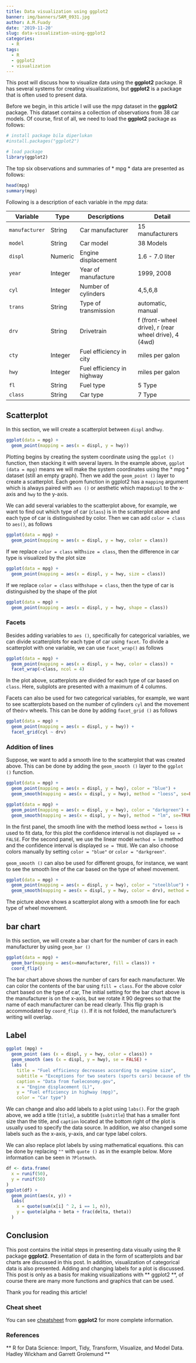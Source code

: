 ```yaml
---
title: Data visualization using ggplot2
banner: img/banners/SAM_0931.jpg
author: A.M.Fuady
date: '2019-11-20'
slug: data-visualization-using-ggplot2
categories: 
  - R
tags:
  - R
  - ggplot2
  - visualization
---
```



This post will discuss how to visualize data using the __ggplot2__ package. R has several systems for creating visualizations, but __ggplot2__ is a package that is often used to present data.

Before we begin, in this article I will use the *mpg* dataset in the __ggplot2__ package. This dataset contains a collection of observations from 38 car models. Of course, first of all, we need to load the __ggplot2__ package as follows:

```r
# install package bila diperlukan
#install.packages("ggplot2")

# load package
library(ggplot2)
```

The top six observations and summaries of * mpg * data are presented as follows:

```r
head(mpg)
summary(mpg)
```

Following is a description of each variable in the *mpg* data:

Variable       | Type      | Descriptions               | Detail
-------------- | --------- | -------------------------- | ------------------------
`manufacturer` | String    | Car manufacturer           | 15 manufacturers
`model`        | String    | Car model                  | 38 Models
`displ`        | Numeric   | Engine displacement        | 1.6 - 7.0 liter
`year`         | Integer   | Year of manufacture        | 1999, 2008
`cyl`          | Integer   | Number of cylinders        | 4,5,6,8
`trans`        | String    | Type of transmission       | automatic, manual
`drv`          | String    | Drivetrain                 | f (front-wheel drive), r (rear wheel drive), 4 (4wd) 
`cty`          | Integer   | Fuel efficiency in city    | miles per galon
`hwy`          | Integer   | Fuel efficiency in highway | miles per galon
`fl`           | String    | Fuel type                  | 5 Type
`class`        | String    | Car type                   | 7 Type


## Scatterplot

In this section, we will create a scatterplot between `displ` and` hwy`.

```r
ggplot(data = mpg) + 
  geom_point(mapping = aes(x = displ, y = hwy))
```

Plotting begins by creating the system coordinate using the `ggplot ()` function, then stacking it with several layers. In the example above, `ggplot (data = mpg)` means we will make the system coordinates using the * mpg * dataset (still an empty graph). Then we add the `geom_point ()` layer to create a scatterplot. Each geom function in ggplot2 has a `mapping` argument which is always paired with `aes ()` or aesthetic which maps` displ` to the x-axis and `hwy` to the y-axis.

We can add several variables to the scatterplot above, for example, we want to find out which type of car (`class`) is in the scatterplot above and each type of car is distinguished by color. Then we can add `color = class` to `aes()`, as follows

```r
ggplot(data = mpg) + 
  geom_point(mapping = aes(x = displ, y = hwy, color = class))
```

If we replace `color = class` with` size = class`, then the difference in car type is visualized by the plot size

```r
ggplot(data = mpg) + 
  geom_point(mapping = aes(x = displ, y = hwy, size = class))
```

If we replace `color = class` with` shape = class`, then the type of car is distinguished by the shape of the plot

```r
ggplot(data = mpg) + 
  geom_point(mapping = aes(x = displ, y = hwy, shape = class))
```

### Facets
Besides adding variables to `aes ()`, specifically for categorical variables, we can divide scatterplots for each type of car using `facet`. To divide a scatterplot with one variable, we can use `facet_wrap()` as follows

```r
ggplot(data = mpg) + 
  geom_point(mapping = aes(x = displ, y = hwy, color = class)) +
  facet_wrap(~class, ncol = 4)
```

In the plot above, scatterplots are divided for each type of car based on `class`. Here, subplots are presented with a maximum of 4 columns.

Facets can also be used for two categorical variables, for example, we want to see scatterplots based on the number of cylinders `cyl` and the movement of the` drv` wheels. This can be done by adding `facet_grid ()` as follows

```r
ggplot(data = mpg) + 
  geom_point(mapping = aes(x = displ, y = hwy)) +
  facet_grid(cyl ~ drv)
```

### Addition of lines
Suppose, we want to add a smooth line to the scatterplot that was created above. This can be done by adding the `geom_smooth ()` layer to the `ggplot ()` function.

```r

ggplot(data = mpg) + 
  geom_point(mapping = aes(x = displ, y = hwy), color = "blue") +
  geom_smooth(mapping = aes(x = displ, y = hwy), method = "loess", se=FALSE, color="blue" )

ggplot(data = mpg) + 
  geom_point(mapping = aes(x = displ, y = hwy), color = "darkgreen") +
  geom_smooth(mapping = aes(x = displ, y = hwy), method = "lm", se=TRUE, color="darkgreen" )

```

In the first panel, the smooth line with the method loess `method = loess` is used to fit data, for this plot the confidence interval is not displayed `se = FALSE`. For the second panel, we use the linear model `method = lm` method and the confidence interval is displayed `se = TRUE`. We can also choose colors manually by setting `color = "blue"` or `color = "darkgreen"`.

`geom_smooth ()` can also be used for different groups, for instance, we want to see the smooth line of the car based on the type of wheel movement.

```r
ggplot(data = mpg) + 
  geom_point(mapping = aes(x = displ, y = hwy), color = "steelblue") +
  geom_smooth(mapping = aes(x = displ, y = hwy, color = drv), method = "loess", se=TRUE) 
```

The picture above shows a scatterplot along with a smooth line for each type of wheel movement.


## bar chart

In this section, we will create a bar chart for the number of cars in each manufacturer by using `geom_bar ()`

```r
ggplot(data = mpg) + 
  geom_bar(mapping = aes(x=manufacturer, fill = class)) +
  coord_flip()
```

The bar chart above shows the number of cars for each manufacturer. We can color the contents of the bar using `fill = class`. For the above color chart based on the type of car, The initial setting for the bar chart above is the manufacturer is on the x-axis, but we rotate it 90 degrees so that the name of each manufacturer can be read clearly. This flip graph is accommodated by `coord_flip ()`. If it is not folded, the manufacturer's writing will overlap.


## Label

```r
ggplot (mpg) +
  geom_point (aes (x = displ, y = hwy, color = class)) +
  geom_smooth (aes (x = displ, y = hwy), se = FALSE) +
  labs (
    title = "Fuel efficiency decreases according to engine size",
    subtitle = "Exceptions for two seaters (sports cars) because of their light weight",
    caption = "Data from fueleconomy.gov",
    x = "Engine displacement (L)",
    y = "Fuel efficiency in highway (mpg)",
    color = "Car type")
```

We can change and also add labels to a plot using `labs()`. For the graph above, we add a title (`title`), a subtitle (` subtitle`) that has a smaller font size than the title, and `caption` located at the bottom right of the plot is usually used to specify the data source. In addition, we also changed some labels such as the x-axis, y-axis, and car type label colors.

We can also replace plot labels by using mathematical equations. this can be done by replacing `""` with `quote ()` as in the example below. More information can be seen in `?Plotmath`.

```r
df <- data.frame(
  x = runif(50),
  y = runif(50)
)
ggplot(df) +
  geom_point(aes(x, y)) +
  labs(
    x = quote(sum(x[i] ^ 2, i == 1, n)),
    y = quote(alpha + beta + frac(delta, theta))
  )
```


## Conclusion

This post contains the initial steps in presenting data visually using the R package **ggplot2**. Presentation of data in the form of scatterplots and bar charts are discussed in this post. In addition, visualization of categorical data is also presented. Adding and changing labels for a plot is discussed. This post is only as a basis for making visualizations with ** ggplot2 **, of course there are many more functions and graphics that can be used.

Thank you for reading this article!

### Cheat sheet
You can see [cheatsheet](https://rstudio.com/wp-content/uploads/2015/03/ggplot2-cheatsheet.pdf) from **ggplot2** for more complete information.

### References
** R for Data Science: Import, Tidy, Transform, Visualize, and Model Data. Hadley Wickham and Garrett Grolemund **
